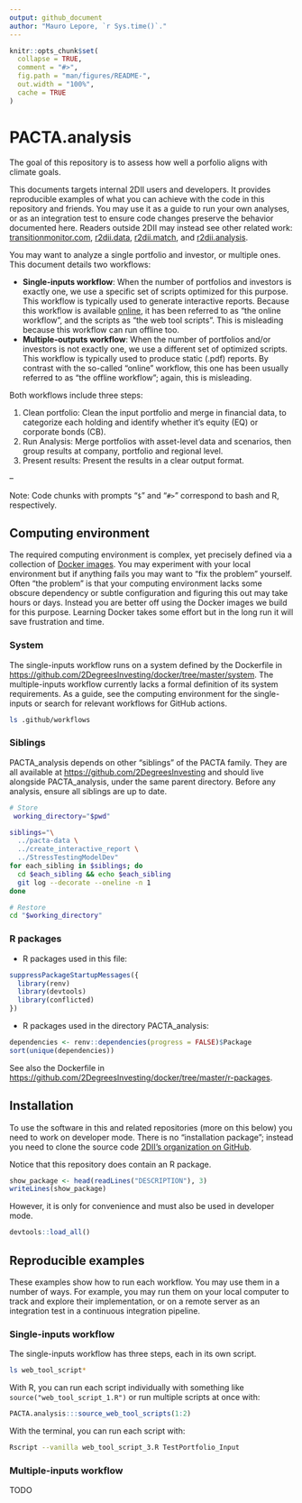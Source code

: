 ```yaml
---
output: github_document
author: "Mauro Lepore, `r Sys.time()`."
---
```


<!-- README.md is generated from README.Rmd. Please edit that file -->

```r
knitr::opts_chunk$set(
  collapse = TRUE,
  comment = "#>",
  fig.path = "man/figures/README-",
  out.width = "100%",
  cache = TRUE
)
```

# PACTA.analysis

The goal of this repository is to assess how well a porfolio aligns with climate
goals. 

This documents targets internal 2DII users and developers. It provides
reproducible examples of what you can achieve with the code in this repository
and friends. You may use it as a guide to run your own analyses, or as an
integration test to ensure code changes preserve the behavior documented here.
Readers outside 2DII may instead see other related work:
[transitionmonitor.com](https://platform.transitionmonitor.com/start),
[r2dii.data](https://github.com/2DegreesInvesting/r2dii.data),
[r2dii.match](https://github.com/2DegreesInvesting/r2dii.match), and
[r2dii.analysis](https://github.com/2DegreesInvesting/r2dii.analysis).

You may want to analyze a single portfolio and investor, or multiple ones. This document details two workflows:

* __Single-inputs workflow__: When the number of portfolios and investors is
exactly one, we use a specific set of scripts optimized for this purpose. This
workflow is typically used to generate interactive reports. Because this
workflow is available [online](https://platform.transitionmonitor.com/start), it
has been referred to as "the online workflow", and the scripts as "the web tool
scripts". This is misleading because this workflow can run offline too.
* __Multiple-outputs workflow__: When the number of portfolios and/or investors
is not exactly one, we use a different set of optimized scripts. This workflow
is typically used to produce static (.pdf) reports. By contrast with the
so-called "online" workflow, this one has been usually referred to as "the
offline workflow"; again, this is misleading.

Both workflows include three steps:

1. Clean portfolio: Clean the input portfolio and merge in financial data, to
categorize each holding and identify whether it's equity (EQ) or corporate bonds
(CB).
2. Run Analysis: Merge portfolios with asset-level data and scenarios, then
group results at company, portfolio and regional level.
3. Present results: Present the results in a clear output format.

--

Note: Code chunks with prompts "`$`" and "`#>`" correspond to bash and R,
respectively.

## Computing environment

The required computing environment is complex, yet precisely defined via a
collection of [Docker images](https://github.com/2DegreesInvesting/docker/). You
may experiment with your local environment but if anything fails you may want to
"fix the problem" yourself. Often "the problem" is that your computing
environment lacks some obscure dependency or subtle configuration and figuring
this out may take hours or days. Instead you are better off using the Docker
images we build for this purpose. Learning Docker takes some effort but in the
long run it will save frustration and time.



### System

The single-inputs workflow runs on a system defined by the Dockerfile in
<https://github.com/2DegreesInvesting/docker/tree/master/system>. The
multiple-inputs workflow currently lacks a formal definition of its system
requirements. As a guide, see the computing environment for the single-inputs or
search for relevant workflows for GitHub actions.

```bash
ls .github/workflows
```

### Siblings

PACTA_analysis depends on other "siblings" of the PACTA family. They are all
available at <https://github.com/2DegreesInvesting> and should live alongside
PACTA_analysis, under the same parent directory. Before any analysis,
ensure all siblings are up to date.

```bash
# Store
 working_directory="$pwd"
```

```bash
siblings="\
  ../pacta-data \
  ../create_interactive_report \
  ../StressTestingModelDev"
for each_sibling in $siblings; do
  cd $each_sibling && echo $each_sibling
  git log --decorate --oneline -n 1
done
```

```bash
# Restore
cd "$working_directory"
```

### R packages

* R packages used in this file:

```r
suppressPackageStartupMessages({
  library(renv)
  library(devtools)
  library(conflicted)
})
```

* R packages used in the directory PACTA_analysis:

```r
dependencies <- renv::dependencies(progress = FALSE)$Package
sort(unique(dependencies))
```

See also the Dockerfile in
<https://github.com/2DegreesInvesting/docker/tree/master/r-packages>.

## Installation

To use the software in this and related repositories (more on this below) you
need to work on developer mode. There is no "installation package"; instead
you need to clone the source code [2DII's organization on
GitHub](https://github.com/2DegreesInvesting/).

Notice that this repository does contain an R package.

```r
show_package <- head(readLines("DESCRIPTION"), 3)
writeLines(show_package)
```

However, it is only for convenience and must also be used in developer mode.

```r
devtools::load_all()
```

## Reproducible examples

These examples show how to run each workflow. You may use them in a number of
ways. For example, you may run them on your local computer to track and explore
their implementation, or on a remote server as an integration test in a
continuous integration pipeline.

### Single-inputs workflow

The single-inputs workflow has three steps, each in its own script.

```bash
ls web_tool_script*
```

With R, you can run each script individually with something like
`source("web_tool_script_1.R")` or run multiple scripts at once with:

```r
PACTA.analysis:::source_web_tool_scripts(1:2)
```

With the terminal, you can run each script with:

```bash
Rscript --vanilla web_tool_script_3.R TestPortfolio_Input  
```

### Multiple-inputs workflow

TODO
